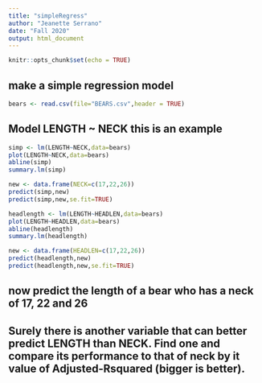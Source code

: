```yaml
---
title: "simpleRegress"
author: "Jeanette Serrano"
date: "Fall 2020"
output: html_document
---
```


```r
knitr::opts_chunk$set(echo = TRUE)
```

## make a simple regression model

```r
bears <- read.csv(file="BEARS.csv",header = TRUE)
```

## Model LENGTH ~ NECK  this is an example  

```r
simp <- lm(LENGTH~NECK,data=bears)
plot(LENGTH~NECK,data=bears)
abline(simp)
summary.lm(simp)
```

```r
new <- data.frame(NECK=c(17,22,26))
predict(simp,new)
predict(simp,new,se.fit=TRUE)
```



```r
headlength <- lm(LENGTH~HEADLEN,data=bears)
plot(LENGTH~HEADLEN,data=bears)
abline(headlength)
summary.lm(headlength)
```

```r
new <- data.frame(HEADLEN=c(17,22,26))
predict(headlength,new)
predict(headlength,new,se.fit=TRUE)
```






## now predict the length of a bear who has a neck of 17, 22 and 26




## Surely there is another variable that can better predict LENGTH than NECK. Find one and compare its performance to that of neck by it value of Adjusted-Rsquared (bigger is better).

